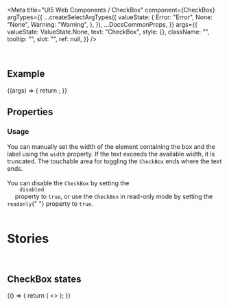 
<Meta
  title="UI5 Web Components / CheckBox"
  component={CheckBox}
  argTypes={{
    ...createSelectArgTypes({
      valueState: {
        Error: "Error",
        None: "None",
        Warning: "Warning",
      },
    }),
    ...DocsCommonProps,
  }}
  args={{
    valueState: ValueState.None,
    text: "CheckBox",
    style: {},
    className: "",
    tooltip: "",
    slot: "",
    ref: null,
  }}
/>

<DocsHeader />

<br />

## Example

<Canvas>
  <Story name="Default">
    {(args) => {
      return <CheckBox {...args} />;
    }}
  </Story>
</Canvas>

## Properties

<ArgsTable story="." />
<div
  style={{
    fontFamily: "var(--sapFontFamily)",
    fontSize: "var(--sapFontSize)",
    color: "var(--sapTextColor)",
  }}
>
  <h3>Usage</h3>
  You can manually set the width of the element containing the box and the label
  using the <code>width</code> property. If the text exceeds the available width,
  it is truncated. The touchable area for toggling the <code>CheckBox</code> ends
  where the text ends. <br />
  <br />
  You can disable the <code>CheckBox</code> by setting the <code>
    disabled
  </code> property to <code>true</code>, or use the
  <code>CheckBox</code> in read-only mode by setting the <code>readonly</code>{" "}
  property to <code>true</code>.
</div>

<br />

# Stories

<br />

## CheckBox states

<Canvas>
  <Story name="CheckBox states">
    {() => {
      return (
        <>
          <CheckBox text="Error" value-state={ValueState.Error} />
          <CheckBox text="Warning" value-state={ValueState.Warning} />
          <CheckBox text="Disabled" disabled checked />
          <CheckBox text="Readonly" readonly checked />
          <CheckBox
            text="Error disabled"
            disabled
            value-state={ValueState.Error}
            checked
          />
          <CheckBox
            text="Warning disabled "
            disabled
            value-state={ValueState.Warning}
            checked
          />
          <CheckBox
            text="Error readonly"
            readonly
            value-state={ValueState.Error}
            checked
          />
          <CheckBox
            text="Warning readonly"
            readonly
            value-state={ValueState.Warning}
            checked
          />
        </>
      );
    }}
  </Story>
</Canvas>
